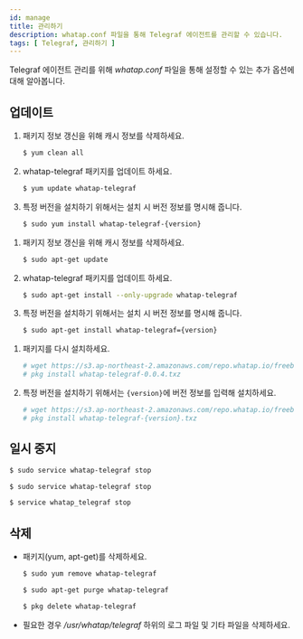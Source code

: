 ```yaml
---
id: manage
title: 관리하기
description: whatap.conf 파일을 통해 Telegraf 에이전트를 관리할 수 있습니다.
tags: [ Telegraf, 관리하기 ]
---
```



Telegraf 에이전트 관리를 위해 *whatap.conf* 파일을 통해 설정할 수 있는 추가 옵션에 대해 알아봅니다.

## 업데이트

<Tabs>
<TabItem value="rc" label="Red Hat/CentOS">

1. 패키지 정보 갱신을 위해 캐시 정보를 삭제하세요.

    ```bash title=SH
    $ yum clean all
    ```

1. whatap-telegraf 패키지를 업데이트 하세요.

    ```bash title=SH
    $ yum update whatap-telegraf
    ```

1. 특정 버전을 설치하기 위해서는 설치 시 버전 정보를 명시해 줍니다.

    ```bash title=SH
    $ sudo yum install whatap-telegraf-{version}
    ```

</TabItem>
<TabItem value="du" label="Debian/Ubuntu">

1. 패키지 정보 갱신을 위해 캐시 정보를 삭제하세요.

    ```bash title=SH
    $ sudo apt-get update
    ```

1. whatap-telegraf 패키지를 업데이트 하세요.

    ```bash title=SH
    $ sudo apt-get install --only-upgrade whatap-telegraf
    ```

1. 특정 버전을 설치하기 위해서는 설치 시 버전 정보를 명시해 줍니다.

    ```bash title=SH
    $ sudo apt-get install whatap-telegraf={version}
    ```

</TabItem>
<TabItem value="fb" label="FreeBSD">

1. 패키지를 다시 설치하세요.

    ```bash title='SH'
    # wget https://s3.ap-northeast-2.amazonaws.com/repo.whatap.io/freebsd/10/whatap-telegraf-0.0.4.txz
    # pkg install whatap-telegraf-0.0.4.txz
    ```

1. 특정 버전을 설치하기 위해서는 `{version}`에 버전 정보를 입력해 설치하세요.

    ```bash title='SH'
    # wget https://s3.ap-northeast-2.amazonaws.com/repo.whatap.io/freebsd/10/whatap-telegraf-{version}.txz
    # pkg install whatap-telegraf-{version}.txz
    ```

</TabItem>
</Tabs> 

## 일시 중지

<Tabs>
<TabItem value="rc" label="Red Hat/CentOS">

```bash title='SH'
$ sudo service whatap-telegraf stop
```

</TabItem>
<TabItem value="du" label="Debian/Ubuntu">

```bash title='SH'
$ sudo service whatap-telegraf stop
```

</TabItem>
<TabItem value="fb" label="FreeBSD">

```bash title='SH'
$ service whatap_telegraf stop
```

</TabItem>
</Tabs> 

## 삭제

* 패키지(yum, apt-get)를 삭제하세요. 

    <Tabs>
    <TabItem value="rc" label="Red Hat/CentOS">

    ```bash title='SH'
    $ sudo yum remove whatap-telegraf
    ```

    </TabItem>
    <TabItem value="du" label="Debian/Ubuntu">

    ```bash title='SH'
    $ sudo apt-get purge whatap-telegraf
    ```

    </TabItem>
    <TabItem value="fb" label="FreeBSD">

    ```bash title='SH'
    $ pkg delete whatap-telegraf
    ```

    </TabItem>
    </Tabs> 

* 필요한 경우 */usr/whatap/telegraf* 하위의 로그 파일 및 기타 파일을 삭제하세요.
